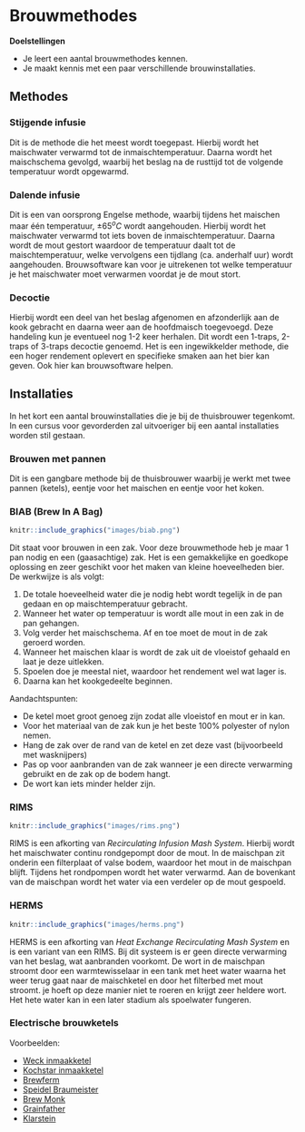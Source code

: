 # Brouwmethodes {#brouwmethodes}

:::{.chapterintro}
**Doelstellingen**

-  Je leert een aantal brouwmethodes kennen.
-  Je maakt kennis met een paar verschillende brouwinstallaties.
:::

## Methodes

### Stijgende infusie

Dit is de methode die het meest wordt toegepast. Hierbij wordt het maischwater verwarmd tot de inmaischtemperatuur. Daarna wordt het maischschema gevolgd, waarbij het beslag na de rusttijd tot de volgende temperatuur wordt opgewarmd.

### Dalende infusie

Dit is een van oorsprong Engelse methode, waarbij tijdens het maischen maar één temperatuur, $\pm 65^oC$ wordt aangehouden. Hierbij wordt het maischwater verwarmd tot iets boven de inmaischtemperatuur. Daarna wordt de mout gestort waardoor de temperatuur daalt tot de maischtemperatuur, welke vervolgens een tijdlang (ca. anderhalf uur) wordt aangehouden. Brouwsoftware kan voor je uitrekenen tot welke temperatuur je het maischwater moet verwarmen voordat je de mout stort.

### Decoctie

Hierbij wordt een deel van het beslag afgenomen en afzonderlijk aan de kook gebracht en daarna weer aan de hoofdmaisch toegevoegd. Deze handeling kun je eventueel nog 1-2 keer herhalen. Dit wordt een 1-traps, 2-traps of 3-traps decoctie genoemd. Het is een ingewikkelder methode, die een hoger rendement oplevert en specifieke smaken aan het bier kan geven. Ook hier kan brouwsoftware helpen.

## Installaties

In het kort een aantal brouwinstallaties die je bij de thuisbrouwer tegenkomt. In een cursus voor gevorderden zal uitvoeriger bij een aantal installaties worden stil gestaan.

### Brouwen met pannen

Dit is een gangbare methode bij de thuisbrouwer waarbij je werkt met twee pannen (ketels), eentje voor het maischen en eentje voor het koken.

### BIAB (Brew In A Bag)

```r
knitr::include_graphics("images/biab.png")
```

Dit staat voor brouwen in een zak. Voor deze brouwmethode heb je maar 1 pan nodig en een (gaasachtige) zak. Het is een gemakkelijke en goedkope oplossing en zeer geschikt voor het maken van kleine hoeveelheden bier. De werkwijze is als volgt:

1. De totale hoeveelheid water die je nodig hebt wordt tegelijk in de pan gedaan en op maischtemperatuur gebracht.
1. Wanneer het water op temperatuur is wordt alle mout in een zak in de pan gehangen.
1. Volg verder het maischschema. Af en toe moet de mout in de zak geroerd worden.
1. Wanneer het maischen klaar is wordt de zak uit de vloeistof gehaald en laat je deze uitlekken.
1. Spoelen doe je meestal niet, waardoor het rendement wel wat lager is.
1. Daarna kan het kookgedeelte beginnen.

Aandachtspunten:

+ De ketel moet groot genoeg zijn zodat alle vloeistof en mout er in kan.
+ Voor het materiaal van de zak kun je het beste 100% polyester of nylon nemen.
+ Hang de zak over de rand van de ketel en zet deze vast (bijvoorbeeld met wasknijpers)
+ Pas op voor aanbranden van de zak wanneer je een directe verwarming gebruikt en de zak op de bodem hangt.
+ De wort kan iets minder helder zijn.

### RIMS

```r
knitr::include_graphics("images/rims.png")
```

RIMS is een afkorting van *Recirculating Infusion Mash System*. Hierbij wordt het maischwater continu rondgepompt door de mout. In de maischpan zit onderin een filterplaat of valse bodem, waardoor het mout in de maischpan blijft. Tijdens het rondpompen wordt het water verwarmd. Aan de bovenkant van de maischpan wordt het water via een verdeler op de mout gespoeld.

### HERMS

```r
knitr::include_graphics("images/herms.png")
```

HERMS is een afkorting van *Heat Exchange Recirculating Mash System* en is een variant van een RIMS. Bij dit systeem is er geen directe verwarming van het beslag, wat aanbranden voorkomt. De wort in de maischpan stroomt door een warmtewisselaar in een tank met heet water waarna het weer terug gaat naar de maischketel en door het filterbed met mout stroomt. je hoeft op deze manier niet te roeren en krijgt zeer heldere wort. Het hete water kan in een later stadium als spoelwater fungeren.\pagebreak

### Electrische brouwketels

Voorbeelden:

-  [Weck inmaakketel](https://www.braumarkt.com/weck-w25a-thermostaat-tijdklok-kraan)
-  [Kochstar inmaakketel](https://www.unibrew-nederland.nl/kochstar-roestvrijstalen-27-liter-pan-met-digitale-display-tijd-en-temperatuurinstelling.html)
-  [Brewferm](https://www.brouwland.com/nl/onze-producten/bierbereiding/brouwapparatuur/electrische-brouwketels/grainfather-connect)
-  [Speidel Braumeister](https://www.brouwland.com/nl/onze-producten/bierbereiding/brouwapparatuur/electrische-brouwketels/braumeister-accessoires)
-  [Brew Monk](https://www.brouwland.com/nl/onze-producten/bierbereiding/brouwapparatuur/electrische-brouwketels/brew-monk)
-  [Grainfather]( https://www.brouwland.com/nl/onze-producten/bierbereiding/brouwapparatuur/electrische-brouwketels/grainfather-connect)
-  [Klarstein](https://www.klarstein.nl/Grote-Huishoudelijke-Apparaten/Biertap-Drinken-dispenser/Zelf-bier-maken/)
